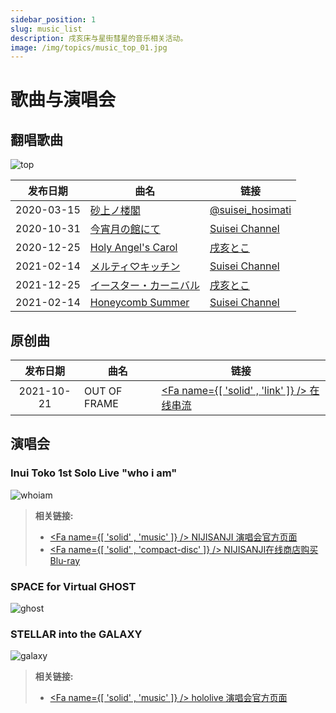 ```yaml
---
sidebar_position: 1
slug: music_list
description: 戌亥床与星街彗星的音乐相关活动。
image: /img/topics/music_top_01.jpg
---
```



# 歌曲与演唱会

## 翻唱歌曲

![top](/img/topics/music_top_01.jpg)

<!-- prettier-ignore -->
|发布日期|曲名|链接|
|:--:|-----|----|
|2020-03-15|[砂上ノ楼閣](/timeline/2020#first-tokomachi-cover)|[<SNSIcon Name="twitter" /> @suisei_hosimati](https://twitter.com/suisei_hosimati/status/1239146084712083456)|
|2020-10-31|[今宵月の館にて](/timeline/2020#first-tokomachi-cover-mv)|[<SNSIcon /> Suisei Channel](https://youtu.be/vhmFj1owmuk)|
|2020-12-25|[Holy Angel's Carol](/timeline/2020#2nd-tokomachi-cover-mv)|[<SNSIcon /> 戌亥とこ](https://youtu.be/vhmFj1owmu)|
|2021-02-14|[メルティ♡キッチン](/timeline/2021#3rd-tokomachi-cover-mv)|[<SNSIcon /> Suisei Channel](https://youtu.be/KiUvL-rp1zg)|
|2021-12-25|[イースター・カーニバル](/timeline/2021#4th-tokomachi-cover-mv)|[<SNSIcon /> 戌亥とこ](https://youtu.be/edp420amW1s)|
|2021-02-14|[Honeycomb Summer](/timeline/2021#5th-tokomachi-cover-mv)|[<SNSIcon /> Suisei Channel](https://youtu.be/aWv2KjaFqBA)|

## 原创曲

<!-- prettier-ignore -->
|发布日期|曲名|链接|
|:--:|-----|----|
|2021-10-21|OUT OF FRAME|[<Fa name={[ 'solid' , 'link' ]} /> 在线串流](https://cover.lnk.to/oof)|

## 演唱会

### Inui Toko 1st Solo Live "who i am"

![whoiam](/img/topics/music_whoiam.jpg)

<FYI Topic='"who i am"' Desc="/topics/toko_who_i_am" />

> **相关链接:**
>
> - [<Fa name={[ 'solid' , 'music' ]} /> NIJISANJI 演唱会官方页面](https://event.nijisanji.app/inui_whoiam/)
> - [<Fa name={[ 'solid' , 'compact-disc' ]} /> NIJISANJI在线商店购买 Blu-ray](https://shop.nijisanji.jp/s/niji/item/detail/NJSJ-026)

### SPACE for Virtual GHOST

![ghost](/img/topics/music_ghost.jpg)

<FYI Topic="SPACE for Virtual GHOST" Desc="/topics/suisei_ghost" />

### STELLAR into the GALAXY

![galaxy](/img/topics/music_galaxy.jpg)

<FYI Topic="STELLAR into the GALAXY" Desc="/topics/suisei_galaxy" />

> **相关链接:**
>
> - [<Fa name={[ 'solid' , 'music' ]} /> hololive 演唱会官方页面](https://stellarintothegalaxy.hololive.tv/)
